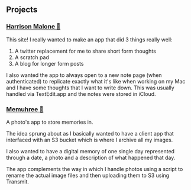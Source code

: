 ## Projects

### [Harrison Malone 🍉](/posts)

This site! I really wanted to make an app that did 3 things really well: 

1. A twitter replacement for me to share short form thoughts
2. A scratch pad
3. A blog for longer form posts

I also wanted the app to always open to a new note page (when authenticated) to replicate exactly what it's like when working on my Mac and I have some thoughts that I want to write down. This was usually handled via TextEdit.app and the notes were stored in iCloud.

### [Memuhree 📸](https://memuhree.dev)

A photo's app to store memories in.

The idea sprung about as I basically wanted to have a client app that interfaced with an S3 bucket which is where I archive all my images.

I also wanted to have a digital memory of one single day represented through a date, a photo and a description of what happened that day.

The app complements the way in which I handle photos using a script to rename the actual image files and then uploading them to S3 using Transmit.